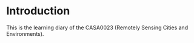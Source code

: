 # Introduction {.unnumbered}

This is the learning diary of the CASA0023 (Remotely Sensing Cities and Environments).
